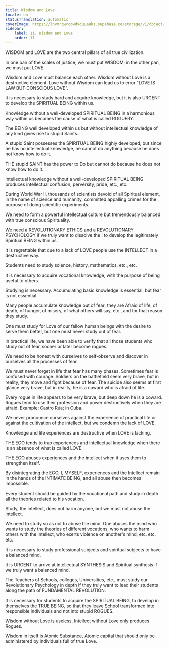 ```yaml
---
title: Wisdom and Love
locale: en
statusTranslation: automatic
coverImage: https://lhvmrqwrcowdvduuaukz.supabase.co/storage/v1/object/public/strapi-uploads/small_cover-educacion-fundamental.webp-2d51a7828a2b1309555be27f7e2a61a0.webp
sidebar:
    label: 11. Wisdom and Love
    order: 11
---
```

WISDOM and LOVE are the two central pillars of all true civilization.

In one pan of the scales of justice, we must put WISDOM; in the other pan, we must put LOVE.

Wisdom and Love must balance each other. Wisdom without Love is a destructive element. Love without Wisdom can lead us to error "LOVE IS LAW BUT CONSCIOUS LOVE".

It is necessary to study hard and acquire knowledge, but it is also URGENT to develop the SPIRITUAL BEING within us.

Knowledge without a well-developed SPIRITUAL BEING in a harmonious way within us becomes the cause of what is called ROGUERY.

The BEING well developed within us but without intellectual knowledge of any kind gives rise to stupid Saints.

A stupid Saint possesses the SPIRITUAL BEING highly developed, but since he has no intellectual knowledge, he cannot do anything because he does not know how to do it.

THE stupid SAINT has the power to Do but cannot do because he does not know how to do it.

Intellectual knowledge without a well-developed SPIRITUAL BEING produces intellectual confusion, perversity, pride, etc., etc.

During World War II, thousands of scientists devoid of all Spiritual element, in the name of science and humanity, committed appalling crimes for the purpose of doing scientific experiments.

We need to form a powerful intellectual culture but tremendously balanced with true conscious Spirituality.

We need a REVOLUTIONARY ETHICS and a REVOLUTIONARY PSYCHOLOGY if we truly want to dissolve the I to develop the legitimately Spiritual BEING within us.

It is regrettable that due to a lack of LOVE people use the INTELLECT in a destructive way.

Students need to study science, history, mathematics, etc., etc.

It is necessary to acquire vocational knowledge, with the purpose of being useful to others.

Studying is necessary. Accumulating basic knowledge is essential, but fear is not essential.

Many people accumulate knowledge out of fear; they are Afraid of life, of death, of hunger, of misery, of what others will say, etc., and for that reason they study.

One must study for Love of our fellow human beings with the desire to serve them better, but one must never study out of fear.

In practical life, we have been able to verify that all those students who study out of fear, sooner or later become rogues.

We need to be honest with ourselves to self-observe and discover in ourselves all the processes of fear.

We must never forget in life that fear has many phases. Sometimes fear is confused with courage. Soldiers on the battlefield seem very brave, but in reality, they move and fight because of fear. The suicide also seems at first glance very brave, but in reality, he is a coward who is afraid of life.

Every rogue in life appears to be very brave, but deep down he is a coward. Rogues tend to use their profession and power destructively when they are afraid. Example; Castro Rúa; in Cuba.

We never pronounce ourselves against the experience of practical life or against the cultivation of the intellect, but we condemn the lack of LOVE.

Knowledge and life experiences are destructive when LOVE is lacking.

THE EGO tends to trap experiences and intellectual knowledge when there is an absence of what is called LOVE.

THE EGO abuses experiences and the intellect when it uses them to strengthen itself.

By disintegrating the EGO, I, MYSELF, experiences and the Intellect remain in the hands of the INTIMATE BEING, and all abuse then becomes impossible.

Every student should be guided by the vocational path and study in depth all the theories related to his vocation.

Study, the intellect, does not harm anyone, but we must not abuse the intellect.

We need to study so as not to abuse the mind. One abuses the mind who wants to study the theories of different vocations, who wants to harm others with the intellect, who exerts violence on another's mind, etc. etc. etc.

It is necessary to study professional subjects and spiritual subjects to have a balanced mind.

It is URGENT to arrive at intellectual SYNTHESIS and Spiritual synthesis if we truly want a balanced mind.

The Teachers of Schools, colleges, Universities, etc., must study our Revolutionary Psychology in depth if they truly want to lead their students along the path of FUNDAMENTAL REVOLUTION.

It is necessary for students to acquire the SPIRITUAL BEING, to develop in themselves the TRUE BEING, so that they leave School transformed into responsible individuals and not into stupid ROGUES.

Wisdom without Love is useless. Intellect without Love only produces Rogues.

Wisdom in itself is Atomic Substance, Atomic capital that should only be administered by individuals full of true Love.


